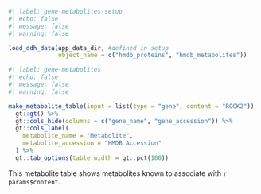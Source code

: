 ```r
#| label: gene-metabolites-setup
#| echo: false
#| message: false
#| warning: false

load_ddh_data(app_data_dir, #defined in setup
              object_name = c("hmdb_proteins", "hmdb_metabolites"))

```

```r
#| label: gene-metabolites
#| echo: false
#| message: false
#| warning: false

make_metabolite_table(input = list(type = "gene", content = "ROCK2"))  %>% #params$type, content = params$content))
  gt::gt() %>% 
  gt::cols_hide(columns = c("gene_name", "gene_accession")) %>% 
  gt::cols_label(
    metabolite_name = "Metabolite", 
    metabolite_accession = "HMDB Accession"
  ) %>% 
  gt::tab_options(table.width = gt::pct(100))
```
This metabolite table shows metabolites known to associate with `r params$content`.  